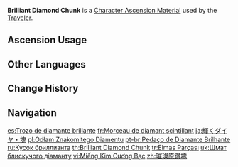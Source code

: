 {{Item Infobox
|id           = 104103
|image        = Item Brilliant Diamond Chunk.png
|type         = Character Ascension Materials
|invCategory  = Character Development Items
|group        = Brilliant Diamond
|group2       = Ascension Gems
|quality      = 4
|description  = Character Ascension material.<br>"Welcome to this world."
|source1      = Adventure Rank 35 Reward (×3)
|source2      = Adventure Rank 38 Reward (×3)
|source3      = Adventure Rank 40 Reward (×3)
|source4      = 
|source5      = 
}}
'''Brilliant Diamond Chunk''' is a [[Character Ascension Material]] used by the [[Traveler]].

==Ascension Usage==
{{Ascension Usage}}

==Other Languages==
{{Other Languages
|en      = Brilliant Diamond Chunk
|zhs     = 璀璨原钻块
|zhs_rm  = Cuǐcàn Yuán Zuān Kuài
|zht     = 璀璨原鑽塊
|zht_rm  = Cuǐcàn Yuán Zuān Kuài
|zh_tl   = 
|ja      = 輝くダイヤ・塊
|ja_rm   = Kagayaku Daiya - Katamari
|ja_tl   = Sparkling Diamond - Lump
|ko      = 휘황찬란한 다이아몬드 덩어리
|ko_rm   = Hwihwangchanranhan Daiamondeu Deong'eori
|ko_tl   = Brilliant Diamond Chunk
|es      = Fragmento de diamante brillante
|es_tl   = Brilliant Diamond Fragment
|fr      = Morceau de diamant scintillant
|fr_tl   = Brilliant Diamond Chunk
|ru      = Кусок бриллианта
|ru_tl   = Diamond Piece
|th      = Brilliant Diamond Chunk
|vi      = Miếng Kim Cương Bạc
|vi_tl   = 
|de      = Brillantbrocken
|de_tl   = Brilliant Chunk
|id      = Brilliant Diamond Chunk
|pt      = Pedaço de Diamante Brilhante
|pt_tl   = 
|tr      = Elmas Parçası
|tr_tl   = Diamond Piece
|it      = Pezzo di diamante brillante
|it_tl   = Brilliant Diamond Chunk
}}

==Change History==
{{Change History|1.0}}

==Navigation==
{{Development Item Navbox|Character Ascension Materials}}

[[es:Trozo de diamante brillante]]
[[fr:Morceau de diamant scintillant]]
[[ja:輝くダイヤ・塊]]
[[pl:Odłam Znakomitego Diamentu]]
[[pt-br:Pedaço de Diamante Brilhante]]
[[ru:Кусок бриллианта]]
[[th:Brilliant Diamond Chunk]]
[[tr:Elmas Parçası]]
[[uk:Шмат блискучого діаманту]]
[[vi:Miếng Kim Cương Bạc]]
[[zh:璀璨原鑽塊]]
